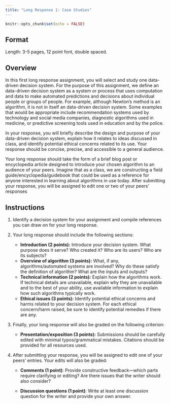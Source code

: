 ```yaml
---
title: "Long Response 1: Case Studies"
---
```


```r
knitr::opts_chunk$set(echo = FALSE)
```

## Format

Length: 3-5 pages, 12 point font, double spaced.

## Overview

In this first long response assignment, you will select and study one data-driven decision system. For the purpose of this assignment, we define an data-driven decision system as a system or process that uses computation and data to make automated predictions and decisions about individual people or groups of people. For example, although Newton's method is an algorithm, it is not in itself an data-driven decision system. Some examples that would be appropriate include recommendation systems used by technology and social media companies, diagnostic algorithms used in medicine, or predictive screening tools used in education and by the police.

In your response, you will briefly describe the design and purpose of your data-driven decision system, explain how it relates to ideas discussed in class, and identify potential ethical concerns related to its use. Your response should be concise, precise, and accessible to a general audience.

Your long response should take the form of a brief blog post or encyclopedia article designed to introduce your chosen algorithm to an audience of your peers. Imagine that as a class, we are constructing a field guide/encyclopedia/guidebook that could be used as a reference for anyone interested in learning about algorithms in use today. After submitting your response, you will be assigned to edit one or two of your peers' responses

## Instructions

1.  Identify a decision system for your assignment and compile references you can draw on for your long response.

2.  Your long response should include the following sections:

    -   **Introduction (2 points):** Introduce your decision system. What purpose does it serve? Who created it? Who are its users? Who are its subjects?
    -   **Overview of algorithm (3 points):** What, if any, algorithms/automated systems are involved? Why do these satisfy the definition of algorithm? What are the inputs and outputs?
    -   **Technical information (2 points):** Explain how the algorithms work. If technical details are unavailable, explain why they are unavailable and to the best of your ability, use available information to explain how such algorithms typically work.
    -   **Ethical issues (3 points):** Identify potential ethical concerns and harms related to your decision system. For each ethical concern/harm raised, be sure to identify potential remedies if there are any.

3.  Finally, your long response will also be graded on the following criterion:

    -   **Presentation/exposition (3 points):** Submissions should be carefully edited with minimal typos/grammatical mistakes. Citations should be provided for all resources used.

4.  After submitting your response, you will be assigned to edit one of your peers' entries. Your edits will also be graded:

    -   **Comments (1 point)**: Provide constructive feedback---which parts require clarifying or editing? Are there issues that the writer should also consider?

    -   **Discussion questions (1 point)**: Write at least one discussion question for the writer and provide your own answer.
